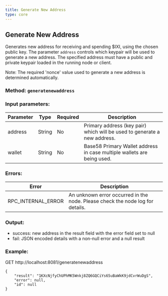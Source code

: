 ```yaml
---
title: Generate New Address
type: core
---
```

## Generate New Address
Generates new address for receiving and spending $IXI, using the chosen public key. The parameter `address` controls which keypair will be used to generate a new address. The specified address must have a public and private keypair loaded in the running node or client.

Note: The required 'nonce' value used to generate a new address is determined automatically.

### Method: `generatenewaddress`
### Input parameters:

| Parameter | Type | Required | Description |
| --- | --- | --- | --- |
| address | String | No | Primary address (key pair) which will be used to generate a new address. |
| wallet | String | No | Base58 Primary Wallet address in case multiple wallets are being used. |


### Errors:

| Error | Description |
| --- | --- |
| RPC_INTERNAL_ERROR | An unknown error occurred in the node. Please check the node log for details. |

### Output:
- success: new address in the result field with the error field set to null
- fail: JSON encoded details with a non-null error and a null result

### Example:
GET http://localhost:8081/generatenewaddress
```
{
	"result": "1KXcNjfyChUPhMK5Wnkj8ZQ6GQCiYs65uBaWkK9jdCvrWuDgS",
	"error": null,
	"id": null
}
```